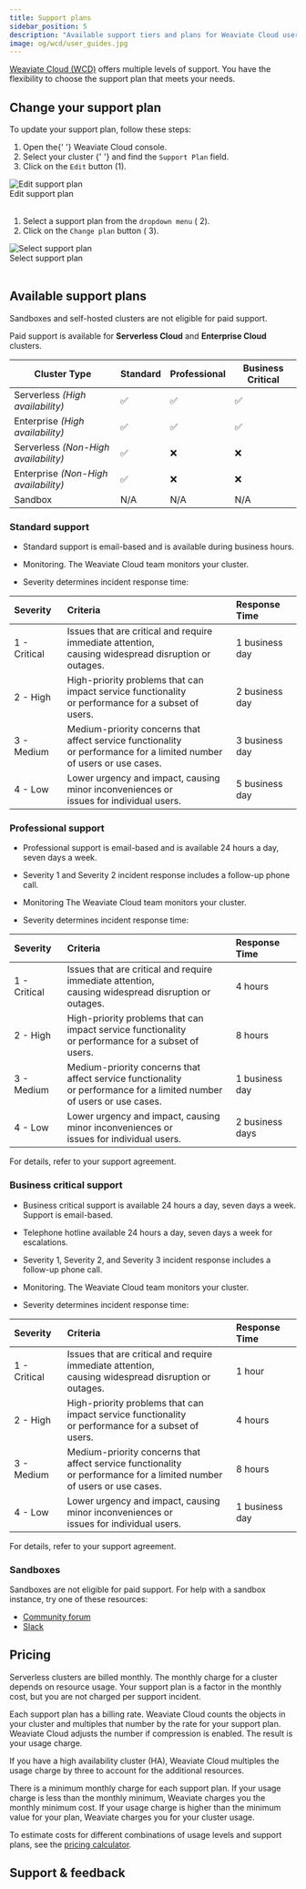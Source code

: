 ```yaml
---
title: Support plans
sidebar_position: 5
description: "Available support tiers and plans for Weaviate Cloud users with different service levels."
image: og/wcd/user_guides.jpg
---
```


[Weaviate Cloud (WCD)](https://console.weaviate.cloud/) offers multiple levels of support. You have the flexibility to choose the support plan that meets your needs.

## Change your support plan

To update your support plan, follow these steps:


<div class="row">
  <div class="col col--6">
    <ol>
      <li>
        Open the{' '}
        <Link to="https://console.weaviate.cloud">Weaviate Cloud console</Link>.
      </li>
      <li>
        <Link to="/cloud/manage-clusters/status#select-your-cluster">
          Select your cluster
        </Link>{' '}
        and find the <code>Support Plan</code> field.
      </li>
      <li>
        Click on the <code>Edit</code> button (<span class="callout">1</span>).
      </li>
    </ol>
  </div>
  <div class="col col--6">
    <div class="card">
      <div class="card__image">
        <img src={EditSupportPlan} alt="Edit support plan" />
      </div>
      <div class="card__body">Edit support plan</div>
    </div>
  </div>
</div>
<br />

<div class="row">
  <div class="col col--6">
    <ol>
      <li>
        Select a support plan from the <code>dropdown menu</code> (
        <span class="callout">2</span>).
      </li>
      <li>
        Click on the <code>Change plan</code> button (
        <span class="callout">3</span>).
      </li>
    </ol>
  </div>
  <div class="col col--6">
    <div class="card">
      <div class="card__image">
        <img src={SelectSupportPlan} alt="Select support plan" />
      </div>
      <div class="card__body">Select support plan</div>
    </div>
  </div>
</div>
<br />

## Available support plans

Sandboxes and self-hosted clusters are not eligible for paid support.

Paid support is available for **Serverless Cloud** and **Enterprise Cloud** clusters.

| Cluster Type                         | Standard | Professional | Business Critical |
| ------------------------------------ | -------- | ------------ | ----------------- |
| Serverless _(High availability)_     | ✅       | ✅           | ✅                |
| Enterprise _(High availability)_     | ✅       | ✅           | ✅                |
| Serverless _(Non-High availability)_ | ✅       | ❌           | ❌                |
| Enterprise _(Non-High availability)_ | ✅       | ❌           | ❌                |
| Sandbox                              | N/A      | N/A          | N/A               |

### Standard support

- Standard support is email-based and is available during business hours.

- Monitoring. The Weaviate Cloud team monitors your cluster.

- Severity determines incident response time:

| Severity     | Criteria                                                                                                                    | Response Time  |
| :----------- | :-------------------------------------------------------------------------------------------------------------------------- | :------------- |
| 1 - Critical | Issues that are critical and require immediate attention,<br /> causing widespread disruption or outages.                   | 1 business day |
| 2 - High     | High-priority problems that can impact service functionality<br /> or performance for a subset of users.                    | 2 business day |
| 3 - Medium   | Medium-priority concerns that affect service functionality<br /> or performance for a limited number of users or use cases. | 3 business day |
| 4 - Low      | Lower urgency and impact, causing minor inconveniences or<br /> issues for individual users.                                | 5 business day |

### Professional support

- Professional support is email-based and is available 24 hours a day, seven days a week.

- Severity 1 and Severity 2 incident response includes a follow-up phone call.

- Monitoring The Weaviate Cloud team monitors your cluster.

- Severity determines incident response time:

| Severity     | Criteria                                                                                                                    | Response Time   |
| :----------- | :-------------------------------------------------------------------------------------------------------------------------- | :-------------- |
| 1 - Critical | Issues that are critical and require immediate attention,<br /> causing widespread disruption or outages.                   | 4 hours         |
| 2 - High     | High-priority problems that can impact service functionality<br /> or performance for a subset of users.                    | 8 hours         |
| 3 - Medium   | Medium-priority concerns that affect service functionality<br /> or performance for a limited number of users or use cases. | 1 business day  |
| 4 - Low      | Lower urgency and impact, causing minor inconveniences or<br /> issues for individual users.                                | 2 business days |

For details, refer to your support agreement.

### Business critical support

- Business critical support is available 24 hours a day, seven days a week. Support is email-based.

- Telephone hotline available 24 hours a day, seven days a week for escalations.

- Severity 1, Severity 2, and Severity 3 incident response includes a follow-up phone call.

- Monitoring. The Weaviate Cloud team monitors your cluster.

- Severity determines incident response time:

| Severity     | Criteria                                                                                                                    | Response Time  |
| :----------- | :-------------------------------------------------------------------------------------------------------------------------- | :------------- |
| 1 - Critical | Issues that are critical and require immediate attention,<br /> causing widespread disruption or outages.                   | 1 hour         |
| 2 - High     | High-priority problems that can impact service functionality<br /> or performance for a subset of users.                    | 4 hours        |
| 3 - Medium   | Medium-priority concerns that affect service functionality<br /> or performance for a limited number of users or use cases. | 8 hours        |
| 4 - Low      | Lower urgency and impact, causing minor inconveniences or<br /> issues for individual users.                                | 1 business day |

For details, refer to your support agreement.

### Sandboxes

Sandboxes are not eligible for paid support. For help with a sandbox instance, try one of these resources:

- [Community forum](https://forum.weaviate.io)
- [Slack](https://weaviate.io/slack)

## Pricing

Serverless clusters are billed monthly. The monthly charge for a cluster depends on resource usage. Your support plan is a factor in the monthly cost, but you are not charged per support incident.

Each support plan has a billing rate. Weaviate Cloud counts the objects in your cluster and multiples that number by the rate for your support plan. Weaviate Cloud adjusts the number if compression is enabled. The result is your usage charge.

If you have a high availability cluster (HA), Weaviate Cloud multiples the usage charge by three to account for the additional resources.

There is a minimum monthly charge for each support plan. If your usage charge is less than the monthly minimum, Weaviate charges you the monthly minimum cost. If your usage charge is higher than the minimum value for your plan, Weaviate charges you for your cluster usage.

To estimate costs for different combinations of usage levels and support plans, see the [pricing calculator](https://weaviate.io/services/serverless).

## Support & feedback


<SupportAndTrouble />


<CustomScriptLoader />
